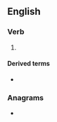 ==English==

===Verb===
{{head|en|verb form}}

# {{en-past of|unstick}}

====Derived terms====
* {{l|en|come unstuck}}

===Anagrams===
* {{anagrams|en|a=cknstuu|untucks}}